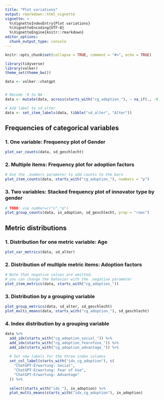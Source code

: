 ```yaml
---
title: "Plot variations"
output: rmarkdown::html_vignette
vignette: >
  %\VignetteIndexEntry{Plot variations}
  %\VignetteEncoding{UTF-8}
  %\VignetteEngine{knitr::rmarkdown}
editor_options: 
  chunk_output_type: console
---
```


```r
knitr::opts_chunk$set(collapse = TRUE, comment = "#>", echo = TRUE)

library(tidyverse)
library(volker)
theme_set(theme_bw())

data <- volker::chatgpt


# Recode -9 to NA
data <- mutate(data, across(starts_with("cg_adoption_"), ~ na_if(., -9)))

# Add label to sd_alter
data <- set_item_labels(data, tibble("sd_alter", "Alter"))
```

## Frequencies of categorical variables

### 1. One variable: Frequency plot of Gender
```r
plot_var_counts(data, sd_geschlecht)
```

### 2. Multiple items: Frequency plot for adoption factors
```r
# Use the .numbers parameter to add counts to the bars
plot_item_counts(data, starts_with("cg_adoption_"), numbers = "p")

```

### 3. Two variables: Stacked frequency plot of innovator type by gender

```r
# TODO: use number=c("n","p")
plot_group_counts(data, in_adoption, sd_geschlecht, prop = "rows")
```

## Metric distributions

### 1. Distribution for one metric variable: Age
```r

plot_var_metrics(data, sd_alter)

```


### 2. Distribution of multiple metric items: Adoption factors
```r

# Note that negative values are omitted,
# you can change the behavior with the .negative parameter
plot_item_metrics(data, starts_with("cg_adoption_"))

```

### 3. Distribution by a grouping variable
```r
plot_group_metrics(data, sd_alter, sd_geschlecht)
plot_multi_means(data, starts_with("cg_adoption_"), sd_geschlecht)
```

### 4. Index  distribution by a grouping variable
```r

data %>%
  add_idx(starts_with("cg_adoption_social_")) %>%
  add_idx(starts_with("cg_adoption_fearofuse_")) %>%
  add_idx(starts_with("cg_adoption_advantage_")) %>%
  
  # Set new labels for the three index columns
  set_col_label(starts_with("idx_cg_adoption"), c(
    "ChatGPT-Erwartung: Social",
    "ChatGPT-Erwartung: Fear of Use",
    "ChatGPT-Erwartung: Advantage"
  )) %>%
  
  select(starts_with("idx_"), in_adoption) %>% 
  plot_multi_means(starts_with("idx_cg_adoption"), in_adoption)
  
```

